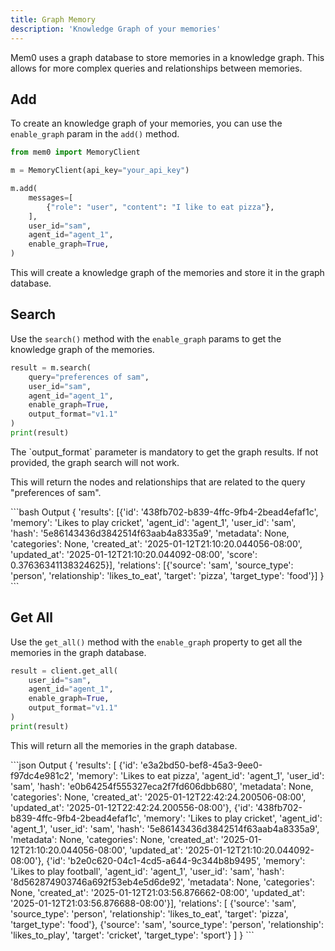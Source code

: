```yaml
---
title: Graph Memory
description: 'Knowledge Graph of your memories'
---
```



Mem0 uses a graph database to store memories in a knowledge graph. This allows for more complex queries and relationships between memories.

## Add

To create an knowledge graph of your memories, you can use the `enable_graph` param in the `add()` method.

```python
from mem0 import MemoryClient

m = MemoryClient(api_key="your_api_key")

m.add(
    messages=[
        {"role": "user", "content": "I like to eat pizza"},
    ],
    user_id="sam",
    agent_id="agent_1",
    enable_graph=True,
)
``` 
This will create a knowledge graph of the memories and store it in the graph database. 


## Search

Use the `search()` method with the `enable_graph` params to get the knowledge graph of the memories.

```python
result = m.search(
    query="preferences of sam",
    user_id="sam",
    agent_id="agent_1",
    enable_graph=True,
    output_format="v1.1"
)
print(result)
```

<Note type="info">
  The `output_format` parameter is mandatory to get the graph results. If not provided, the graph search will not work.
</Note>

This will return the nodes and relationships that are related to the query "preferences of sam".

<CodeGroup>
```bash Output
{
    'results': [{'id': '438fb702-b839-4ffc-9fb4-2bead4efaf1c', 'memory': 'Likes to play cricket', 'agent_id': 'agent_1', 'user_id': 'sam', 'hash': '5e86143436d3842514f63aab4a8335a9', 'metadata': None, 'categories': None, 'created_at': '2025-01-12T21:10:20.044056-08:00', 'updated_at': '2025-01-12T21:10:20.044092-08:00', 'score': 0.37636341138324625}], 
    'relations': [{'source': 'sam', 'source_type': 'person', 'relationship': 'likes_to_eat', 'target': 'pizza', 'target_type': 'food'}]
}
```
</CodeGroup>

## Get All

Use the `get_all()` method with the `enable_graph` property to get all the memories in the graph database.

```python
result = client.get_all(
    user_id="sam",
    agent_id="agent_1",
    enable_graph=True,
    output_format="v1.1"
)
print(result)
```

This will return all the memories in the graph database.

<CodeGroup>
```json Output
{
    'results': [
        {'id': 'e3a2bd50-bef8-45a3-9ee0-f97dc4e981c2', 'memory': 'Likes to eat pizza', 'agent_id': 'agent_1', 'user_id': 'sam', 'hash': 'e0b64254f555327eca2f7fd606dbb680', 'metadata': None, 'categories': None, 'created_at': '2025-01-12T22:42:24.200506-08:00', 'updated_at': '2025-01-12T22:42:24.200556-08:00'}, 
        {'id': '438fb702-b839-4ffc-9fb4-2bead4efaf1c', 'memory': 'Likes to play cricket', 'agent_id': 'agent_1', 'user_id': 'sam', 'hash': '5e86143436d3842514f63aab4a8335a9', 'metadata': None, 'categories': None, 'created_at': '2025-01-12T21:10:20.044056-08:00', 'updated_at': '2025-01-12T21:10:20.044092-08:00'}, 
        {'id': 'b2e0c620-04c1-4cd5-a644-9c344b8b9495', 'memory': 'Likes to play football', 'agent_id': 'agent_1', 'user_id': 'sam', 'hash': '8d562874903746a692f53eb4e5d6de92', 'metadata': None, 'categories': None, 'created_at': '2025-01-12T21:03:56.876662-08:00', 'updated_at': '2025-01-12T21:03:56.876688-08:00'}], 
    'relations': [
        {'source': 'sam', 'source_type': 'person', 'relationship': 'likes_to_eat', 'target': 'pizza', 'target_type': 'food'}, 
        {'source': 'sam', 'source_type': 'person', 'relationship': 'likes_to_play', 'target': 'cricket', 'target_type': 'sport'}
    ]
}
```
</CodeGroup>
